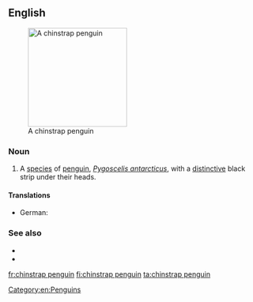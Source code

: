 ==English==
[[Image:Manchot 04.jpg|200px|thumb|right|A chinstrap penguin]]

===Noun===
{{en-noun|head=[[chinstrap]] [[penguin]]}}

# A [[species]] of [[penguin]], ''[[Pygoscelis antarcticus]]'', with a [[distinctive]] black strip under their heads.

====Translations====
{{trans-top|''Pygoscelis antarcticus''}}
* German: {{t-|de|Zügelpinguin|m}}
{{trans-mid}}
{{trans-bottom}}

===See also===
* {{pedia}}
* {{specieslite|Pygoscelis antarcticus}}
[[Category:en:Penguins]]

[[fr:chinstrap penguin]]
[[fi:chinstrap penguin]]
[[ta:chinstrap penguin]]